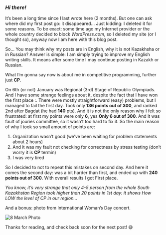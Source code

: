 <h3><i>Hi there!</i></h3>
It’s been a long time since I last wrote here (2 months). 
But one can ask where did my first post go: it disappeared… Just kidding: I deleted it for some reasons. 
To be exact: some time ago my Internet provider or the whole country decided to block <i>WordPress.com</i>, 
so I deleted my site (or I thought so), anyway now I am here with this blog post.

So… You may think why my posts are in English, why it is not Kazakhsha or in Russian? Answer is simple: I am simply trying to improve my English writing skills. It means after some time I may continue posting in Kazakh or Russian.

What I’m gonna say now is about me in competitive programming, further just <strong>CP</strong>.

On 6th (or not) January was Regional (3rd) Stage of Republic Olympiads. 
And I have some strange feelings about it, despite the fact that I have won the first place :\. 
There were mostly straightforward (easy) problems, but I managed to fail the first day. 
Took only <strong>136 points out of 300</strong>, and ranked 2nd after Bagdat (he had <strong>140</strong> pts). 
And it is not the only reason why I felt so frustrated: 
at first my points were only <strong>6</strong>, yes <strong>Only 6 out of 300</strong>. 
And it was fault of jouries committee, so it wasn’t too hard to fix it. 
So the main reason of why I took so small amount of points are:

<ol>
<li>Organization wasn’t good (we’ve been waiting for problem statements about 2 hours)</li>
<li>And it was my fault not checking for correctness by stress testing (don’t worry it is <strong>CP</strong> termin)</li>
<li>I was very tired</li>
</ol>

So I decided to not to repeat this mistakes on second day. And here it comes the second day: 
was a bit harder than first, and ended up with <strong>240 points out of 300</strong>. With overall results I got First place.

<i>You know, it’s very strange that only 4-5 person from the whole South 
Kazakhstan Region took higher than 20 points in 1st day: it shows  How LOW the level of CP in our region…</i> 

And a bonus: photo from International Woman’s Day concert.

![8 March Photo](/img/8_march.jpg "8 March Photo")

Thanks for reading, and check back soon for the next post! 😄
